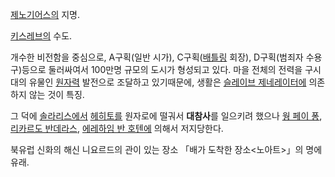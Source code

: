 [[제노기어스]]의 지명.

[[키스레브]]의 수도.
 
개수한 비전함을 중심으로, A구획(일반 시가), C구획([[배틀링]] 회장), D구획(범죄자 수용구)등으로 둘러싸여서 100만명 규모의 도시가 형성되고 있다. 마을 전체의 전력을 구시대의 유물인 [[원자력]] 발전으로 조달하고 있기때문에, 생활은 [[슬레이브 제네레이터]]에 의존하지 않는 것이 특징.

그 덕에 [[솔라리스]]에서 [[헤히토]]를 원자로에 떨궈서 '''대참사'''를 일으키려 했으나 [[웡 페이 퐁]], [[리카르도 반데라스]], [[에레하임 반 호텐]]에 의해서 저지당한다.
 
북유럽 신화의 해신 니요르드의 관이 있는 장소 「배가 도착한 장소<노아트>」의 명에 유래. 

